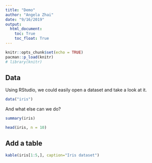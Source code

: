 ```yaml
---
title: "Demo"
author: "Angela Zhai"
date: "9/16/2019"
output: 
  html_document:
    toc: True
    toc_float: True
---
```


```r
knitr::opts_chunk$set(echo = TRUE)
pacman::p_load(knitr)
# library(knitr)
```

## Data

Using RStudio, we could easily open a dataset and take a look at it.

```r
data("iris")
```

And what else can we do?

```r
summary(iris)
```

```r
head(iris, n = 10)
```


## Add a table
```r
kable(iris[1:5,], caption="Iris dataset")
```

